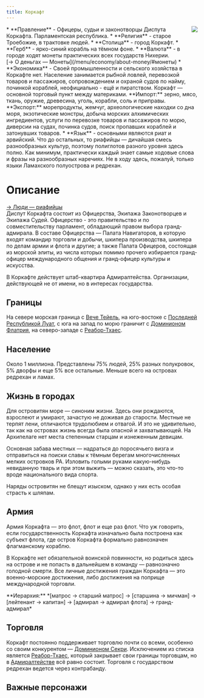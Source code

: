 ```yaml
---
title: Коркафт
---
```


<ButtonCover src="pic.jpg" title="Коркафт" author="Ron Ashrovy" authorHref="https://www.artstation.com/ashrovy" />
<BlockquoteBox text>
    <img src="../emblems/korkaft.png" style="float: right; max-width: 200px;"/>
    * **Правление** - Офицеры, судьи и законотворцы Диспута Коркафта. Парламентская республика.
    * **Религия** - старое Троебожие, в трактовке людей.
    * **Столица** - город Коркафт.
    * **Герб** - ярко-синий корабль на тёмном фоне.
    * **Валюта** - в городе ходят монеты практических всех государств Нихерии.  <br/> [→ О деньгах — Монеты](/menu/economy/about-money/#монеты)
    * **Экономика** - Своей промышленности и сельского хозяйства в Коркафте нет. Население занимается рыбной ловлей, перевозкой товаров и пассажиров, сопровождением и охраной судов по найму, починкой кораблей, неофициально - ещё и пиратством. Коркафт — основной торговый пункт между материками.  
    **Импорт:** зерно, мясо, ткань, оружие, древесина, уголь, корабли, соль и приправы.   
    **Экспорт:** морепродукты, жемчуг, археологические находки со дна моря, экзотические монстры, добыча морских алхимических ингредиентов, услуги по перевозке товаров и пассажиров по морю, диверсии на судах, починка судов, поиск пропавших кораблей и затонувших товаров.  
    * **Язык** - основными являются риат и арвийский. Что до остальных, то риафийцы — дичайшая смесь разнообразных культур, поэтому полиглотов разного уровня здесь полно. Как минимум, практически каждый знает самые ходовые слова и фразы на разнообразных наречиях. Не в ходу здесь, пожалуй, только языки Ламахского полуострова и редрехан.
</BlockquoteBox>

# Описание
[→ Люди — риафийцы](/menu/guidebook/races/humans#риафийцы) <br/>
Диспут Коркафта состоит из Офицерства, Экипажа Законотворцев и Экипажа Судей. Офицерство - это правительство и по совместительству парламент, обладающий правом выбора гранд-адмирала. В составе Офицерства — Палата Навигаторов, в которую входят командир торговли и добычи, шкипера производства, шкипера по делам армии и флота и другие; а также Палата Офицеров, состоящая из морской элиты, из числа которых помимо прочего избирается гранд-офицер международного общения и гранд-офицер культуры и искусства.

В Коркафте действует штаб-квартира Адмиралтейства. Организации, действующей не от имени, но в интересах государства.

## Границы
На севере морская граница с [Вече Тейель](/menu/navigation/states/teyel), на юго-востоке с [Последней Республикой Луат](/menu/navigation/states/luat), с юга на запад по морю граничит с [Доминионом Флатрия](/menu/navigation/states/flatria), на северо-западе с [Реабор-Тхаес](/menu/navigation/states/reabor-thaes).

## Население
Около 1 миллиона. Представлены 75% людей, 25% разных полукровок, 5% дворфы и еще 5% все остальные. Меньше всего на островах редрехан и ламах. 

## Жизнь в городах
Для островитян море — синоним жизни. Здесь они рождаются, взрослеют и умирают, зачастую не доживая до старости. Местные не терпят лени, отличаются трудолюбием и отвагой. И это не удивительно, так как на островах жизнь всегда была опасной и захватывающей. На Архипелаге нет места степенным старцам и изнеженным девицам.

Основная забава местных — надраться до поросячьего визга и отправиться на поиски славы к тёмным берегам многочисленных мелких островков РА. Изловить голыми руками какую-нибудь невиданную тварь и при этом выжить — можно сказать, это что-то вроде национального вида спорта.

Наряды островитян не блещут изыском, однако у них есть особая страсть к шляпам.

## Армия
Армия Коркафта — это флот, флот и еще раз флот. Что уж говорить, если государственность Коркафта изначально была построена как субъект флота, где остров Коркафта формально равнозначен флагманскому кораблю.

В Коркафте нет обязательной воинской повинности, но родиться здесь на острове и не попасть в дальнейшем в команду — равнозначно голодной смерти. Все личные достижения граждан Коркафта — это военно-морские достижения, либо достижения на поприще международной торговли.

<BlockquoteBox text>
    **Иерархия:** *[матрос → старший матрос] → [старшина → мичман] → [лейтенант → капитан] → [адмирал → адмирал флота] → гранд-адмирал*
</BlockquoteBox>

## Торговля
Коркафт постоянно поддерживает торговлю почти со всеми, особенно со своим конкурентом — [Доминионом Секри](/menu/navigation/states/sekri). Исключением из списка является [Реабор-Тхаес](/menu/navigation/states/reabor-thaes), который закрывает свои границы торговцам, но в [Адмиралтействе](/menu/guidebook/guilds/admiralty) всё равно состоит. Торговля с государством редрехан ведется через контрабанду.

## Важные персонажи
<CharacterList stateFilter="Коркафт"/> 